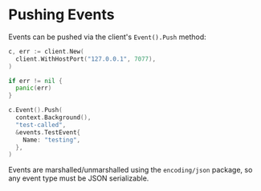 # Pushing Events

Events can be pushed via the client's `Event().Push` method:

```go
c, err := client.New(
  client.WithHostPort("127.0.0.1", 7077),
)

if err != nil {
  panic(err)
}

c.Event().Push(
  context.Background(),
  "test-called",
  &events.TestEvent{
    Name: "testing",
  },
)
```

Events are marshalled/unmarshalled using the `encoding/json` package, so any event type must be JSON serializable.